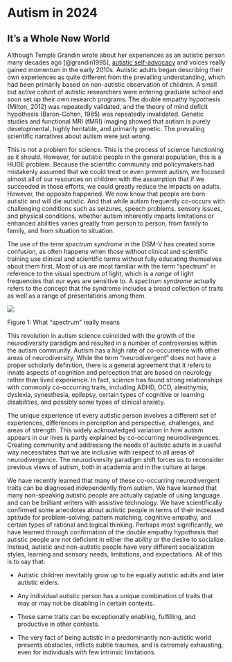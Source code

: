 # Autism in 2024 {#autism-in-2024}

## It's a Whole New World

Although Temple Grandin wrote about her experiences as an autistic person many decades ago \[\@grandin1995\], [[autistic self-advocacy]{.underline}](https://www.ncbi.nlm.nih.gov/pmc/articles/PMC8075160/) and voices really gained momentum in the early 2010s. Autistic adults began describing their own experiences as quite different from the prevailing understanding, which had been primarily based on non-autistic observation of children. A small but active cohort of autistic researchers were entering graduate school and soon set up their own research programs. The double empathy hypothesis (Milton, 2012) was repeatedly validated, and the theory of mind deficit hypothesis (Baron-Cohen, 1985) was repeatedly invalidated. Genetic studies and functional MRI (fMRI) imaging showed that autism is purely developmental, highly heritable, and primarily genetic. The prevailing scientific narratives about autism were just wrong.

This is not a problem for science. This is the process of science functioning as it should. However, for autistic people in the general population, this is a HUGE problem. Because the scientific community and policymakers had mistakenly assumed that we could treat or even prevent autism, we focused almost all of our resources on children with the assumption that if we succeeded in those efforts, we could greatly reduce the impacts on adults. However, the opposite happened. We now know that people are born autistic and will die autistic. And that while autism frequently co-occurs with challenging conditions such as seizures, speech problems, sensory issues, and physical conditions, whether autism inherently imparts limitations or enhanced abilities varies greatly from person to person, from family to family, and from situation to situation.

The use of the term *spectrum syndrome* in the DSM-V has created some confusion, as often happens when those without clinical and scientific training use clinical and scientific terms without fully educating themselves about them first. Most of us are most familiar with the term "spectrum" in reference to the visual spectrum of light, which is a *range* of light frequencies that our eyes are sensitive to. A *spectrum syndrome* actually refers to the concept that the syndrome includes a broad collection of traits as well as a range of presentations among them.

![](media/autism_spectrum.jpeg)

Figure 1: What "spectrum" really means

This revolution in autism science coincided with the growth of the neurodiversity paradigm and resulted in a number of controversies within the autism community. Autism has a high rate of co-occurrence with other areas of neurodiversity. While the term "neurodivergent" does not have a proper scholarly definition, there is a general agreement that it refers to innate aspects of cognition and perception that are based on neurology rather than lived experience. In fact, science has found strong relationships with commonly co-occurring traits, including ADHD, OCD, alexithymia, dyslexia, synesthesia, epilepsy, certain types of cognitive or learning disabilities, and possibly some types of clinical anxiety.

The unique experience of every autistic person involves a different set of experiences, differences in perception and perspective, challenges, and areas of strength. This widely acknowledged variation in how autism appears in our lives is partly explained by co-occurring neurodivergences. Creating community and addressing the needs of autistic adults in a useful way necessitates that we are inclusive with respect to all areas of neurodivergence. The neurodiversity paradigm shift forces us to reconsider previous views of autism, both in academia and in the culture at large.

We have recently learned that many of these co-occurring neurodivergent traits can be diagnosed independently from autism. We have learned that many non-speaking autistic people are actually capable of using language and can be brilliant writers with assistive technology. We have scientifically confirmed some anecdotes about autistic people in terms of their increased aptitude for problem-solving, pattern matching, cognitive empathy, and certain types of rational and logical thinking. Perhaps most significantly, we have learned through confirmation of the double empathy hypothesis that autistic people are not deficient in either the ability or the desire to socialize. Instead, autistic and non-autistic people have very different socialization styles, learning and sensory needs, limitations, and expectations. All of this is to say that:

-   Autistic children inevitably grow up to be equally autistic adults and later autistic elders.

-   Any individual autistic person has a unique combination of traits that may or may not be disabling in certain contexts.

-   These same traits can be exceptionally enabling, fulfilling, and productive in other contexts.

-   The very fact of being autistic in a predominantly non-autistic world presents obstacles, inflicts subtle traumas, and is extremely exhausting, even for individuals with few intrinsic limitations.

# 
